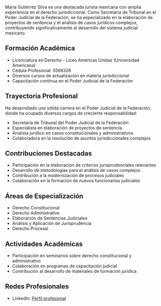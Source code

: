 María Gutiérrez Silva es una destacada jurista mexicana con amplia experiencia en el derecho jurisdiccional. Como Secretaria de Tribunal en el Poder Judicial de la Federación, se ha especializado en la elaboración de proyectos de sentencia y el análisis de casos jurídicos complejos, contribuyendo significativamente al desarrollo del sistema judicial mexicano.

## Formación Académica

- Licenciatura en Derecho - Liceo Américas Unidas (Universidad Americana)
- Cédula Profesional: 5568328
- Diversos cursos de actualización en materia jurisdiccional
- Capacitación continua en el Poder Judicial de la Federación

## Trayectoria Profesional

Ha desarrollado una sólida carrera en el Poder Judicial de la Federación, donde ha ocupado diversos cargos de creciente responsabilidad:

- Secretaria de Tribunal del Poder Judicial de la Federación
- Especialista en elaboración de proyectos de sentencia
- Analista jurídico en casos constitucionales y administrativos
- Colaboradora en la resolución de asuntos jurisdiccionales complejos

## Contribuciones Destacadas

- Participación en la elaboración de criterios jurisprudenciales relevantes
- Desarrollo de metodologías para el análisis de casos complejos
- Contribución a la modernización de procesos judiciales
- Colaboración en la formación de nuevos funcionarios judiciales

## Áreas de Especialización

- Derecho Constitucional
- Derecho Administrativo
- Elaboración de Sentencias Judiciales
- Análisis y Aplicación de Jurisprudencia
- Derecho Procesal

## Actividades Académicas

- Participación en seminarios sobre derecho constitucional y administrativo
- Colaboración en programas de capacitación judicial
- Contribución al desarrollo de materiales de formación jurídica

## Redes Profesionales
- LinkedIn: [Perfil profesional](https://mx.linkedin.com/in/maria-gutierrez-silva)
